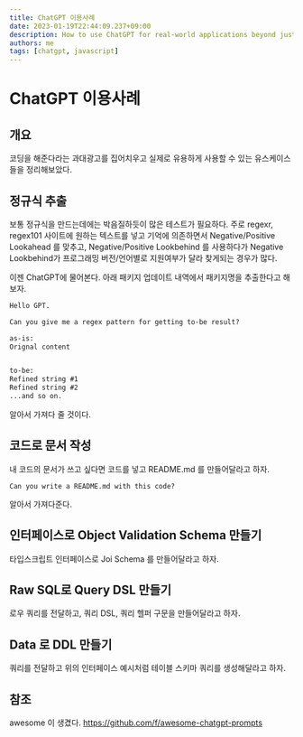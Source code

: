```yaml
---
title: ChatGPT 이용사례
date: 2023-01-19T22:44:09.237+09:00
description: How to use ChatGPT for real-world applications beyond just coding
authors: me
tags: [chatgpt, javascript]
---
```


# ChatGPT 이용사례

## 개요

코딩을 해준다라는 과대광고를 집어치우고 실제로 유용하게 사용할 수 있는 유스케이스들을 정리해보았다.

## 정규식 추출

보통 정규식을 만드는데에는 박음질하듯이 많은 테스트가 필요하다.
주로 regexr, regex101 사이트에 원하는 텍스트를 넣고 기억에 의존하면서 Negative/Positive Lookahead 를 맞추고, Negative/Positive Lookbehind 를 사용하다가 Negative Lookbehind가 프로그래밍 버전/언어별로 지원여부가 달라 찾게되는 경우가 많다.

이젠 ChatGPT에 물어본다. 아래 패키지 업데이트 내역에서 패키지명을 추출한다고 해보자.

```txt
Hello GPT.

Can you give me a regex pattern for getting to-be result?

as-is:
Orignal content


to-be:
Refined string #1
Refined string #2
...and so on.
```

알아서 가져다 줄 것이다.

## 코드로 문서 작성

내 코드의 문서가 쓰고 싶다면 코드를 넣고 README.md 를 만들어달라고 하자.

```
Can you write a README.md with this code?
```

알아서 가져다준다.

## 인터페이스로 Object Validation Schema 만들기

타입스크립트 인터페이스로 Joi Schema 를 만들어달라고 하자.

## Raw SQL로 Query DSL 만들기

로우 쿼리를 전달하고, 쿼리 DSL, 쿼리 헬퍼 구문을 만들어달라고 하자.

## Data 로 DDL 만들기

쿼리를 전달하고 위의 인터페이스 예시처럼 테이블 스키마 쿼리를 생성해달라고 하자.

## 참조

awesome 이 생겼다. https://github.com/f/awesome-chatgpt-prompts
